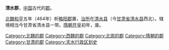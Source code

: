 '''清水郡'''，[[中国|中国]]古代的[[郡|郡]]。

[[北魏|北魏]][[和平_(北魏)|和平]]五年（464年）析[[略阳郡|略阳郡]]置，[[治所|治所]]在[[清水县|清水县]]（今[[甘肃省|甘肃省]][[清水县|清水县]]西北）。辖境相当今甘肃省清水县一带。[[隋朝|隋朝]][[开皇|开皇]]初年，废。

{{甘肃行政区划小作品}}
{{DEFAULTSORT:Q}}
[[Category:北魏的郡|Category:北魏的郡]]
[[Category:西魏的郡|Category:西魏的郡]]
[[Category:北周的郡|Category:北周的郡]]
[[Category:隋朝的郡|Category:隋朝的郡]]
[[Category:甘肃的郡|Category:甘肃的郡]]
[[Category:天水行政区划史|Category:天水行政区划史]]